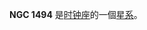 {{NGCInfoBox|NGCID=NGC 1494|發現者=約翰·弗里德里希·威廉·赫歇爾|發現日期=1834年12月28日|其他編號=ESO 201-12,IRAS03562-4902|曆元=J2000.0|赤經=3時57分42.5秒
|赤緯=-48°54'34"|星座=时钟座|星體=星系|星等=11.6|表面亮度=13.5|藍等=12.3}}

'''NGC 1494''' 是[[时钟座|时钟座]]的一個[[星系|星系]]。

{{NGCReference|1494}}
{{Catalogs|NGC=1494}}